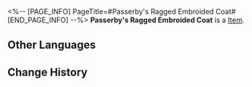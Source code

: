 <%-- [PAGE_INFO]
PageTitle=#Passerby's Ragged Embroided Coat#
[END_PAGE_INFO] --%>
{{Item Infobox
|id          = 61013
|image       = Item Passerby's Ragged Embroided Coat.png
|type        = 
|invCategory = Relics
|rarity      = 5
|effect      = 
|description = An old coat with a ragged hemline. The embroidery has been ruined by blade marks. Flesh heals quickly, but a coat does not, nor does a person's pain.
|source1     = [[Cavern of Corrosion: Corridor of Fading Echoes]]
}}
'''Passerby's Ragged Embroided Coat''' is a [[Item]].

==Other Languages==
{{Other Languages
|en   = Passerby's Ragged Embroided Coat
|zhs  = 过客的残绣风衣
|zht  = 過客的殘繡風衣
|ja   = 過客の刺繍の解れた外套
|ko   = 과객의 낡은 자수 외투
|es   = Gabán bordado del transeúnte
|fr   = Manteau brodé en lambeaux du vagabond
|ru   = Рваное вышитое пальто скитальца
|th   = Passerby's Ragged Embroided Coat
|vi   = Áo Khoác Rách Của Lãng Khách
|de   = Zerlumpter bestickter Mantel des Wanderers
|id   = Passerby's Ragged Embroided Coat
|pt   = Casaco Esfarrapado Bordado do Transeunte
}}

==Change History==
{{Change History|2.0}}